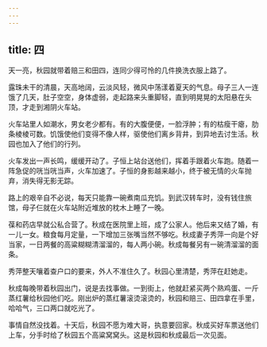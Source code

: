 ```yaml
---
---
---
```

title: 四
---



天一亮，秋园就带着赔三和田四，连同少得可怜的几件换洗衣服上路了。

露珠未干的清晨，天高地阔，云淡风轻，微风中荡漾着夏天的气息。母子三人一连饿了几天，肚子空空，身体虚弱，走起路来头重脚轻，直到明晃晃的太阳悬在头顶，才走到湘阴火车站。

火车站里人如潮水，男女老少都有。有的大腹便便，一脸浮肿；有的枯瘦干瘪，肋条棱棱可数。饥饿使他们变得不像人样，驱使他们离乡背井，到异地去讨生活。秋园也加入了他们的行列。

火车发出一声长鸣，缓缓开动了。子恒上站台送他们，挥着手跟着火车跑。随着一阵急促的咣当咣当声，火车加速了。子恒的身影越来越小，终于被无情的火车抛弃，消失得无影无踪。

路上的艰辛自不必说，每天只能靠一碗煮南瓜充饥。到武汉转车时，没有钱住旅馆，母子仨就在火车站附近堆放的枕木上睡了一晚。

葆和药店早就公私合营了。秋成在医院里上班，成了公家人。他后来又结了婚，有一儿一女。粮食每月定量，一下增加三张嘴当然不够吃。秋成妻子秀萍一向是个好当家，一日两餐的高粱糊糊清溜溜的，每人两小碗。秋成每餐另有一碗清溜溜的面条。

秀萍整天嚷着查户口的要来，外人不准住久了。秋园心里清楚，秀萍在赶她走。

秋成每晚带着秋园出门，说是去找事做。一到街上，他就赶紧买两个熟鸡蛋、一斤蒸红薯给秋园他们吃。刚出炉的蒸红薯滚烫滚烫的，秋园和赔三、田四拿在手里，哈哈气，三口两口就吃光了。

事情自然没找着。十天后，秋园不愿为难大哥，执意要回家。秋成买好车票送他们上车，分手时给了秋园五个高粱窝窝头。这是秋园和秋成最后一次见面。